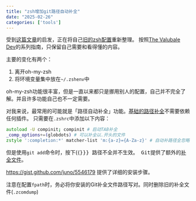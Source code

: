 ```yaml
---
title: "zsh增加git路径自动补全"
date: "2025-02-26"
categories: ['tools']
---
```



受到[这篇文章](https://www.bitecode.dev/p/slashing-my-bashrc-in-half)的启发，正在将自己[旧的zsh配置](https://github.com/0ptimista/dotfiles/blob/2152fb08cce10ff4be5c9e929f42010a44b33915/.zshrc)重新整理。
按照[The Valubale Dev](https://thevaluable.dev/zsh-install-configure-mouseless/)的系列指南，只保留自己需要和看得懂的内容。

主要的变化有两个：

1. 离开oh-my-zsh
2. 将环境变量集中放在`~/.zshenv`中

oh-my-zsh功能很丰富，但是一直以来都只是挪用别人的配置，自己并不完全了解。并且许多功能自己也不一定需要。

对我来说，最常用的可能就是「路径自动补全」功能。[基础的路径补全](https://thevaluable.dev/zsh-install-configure-mouseless/#zsh-completion-system)不需要依赖任何插件。
只需要在`.zshrc`中添加以下内容：

```zsh
autoload -U compinit; compinit # 启动TAB补全
_comp_options+=(globdots) # 可以补全以.开头的文件
zstyle ':completion:*' matcher-list 'm:{a-z}={A-Za-z}' # 自动补路径全忽略大小写
```

但是使用`git add`命令时，按下{{<kbd Tab>}}} 路径不全并不生效。
Git提供了额外的[补全文件](https://github.com/git/git/blob/master/contrib/completion/git-completion.zsh)。

<https://gist.github.com/juno/5546179> 提供了详细的安装步骤。

注意在配置`fpath`时，务必将你安装的Git补全文件路径写对。同时删除旧的补全文件(`.zcomdump`)
